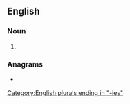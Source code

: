 ==English==

===Noun===
{{head|en|noun form}}

# {{plural of|outcry|lang=en}}

===Anagrams===
* {{anagrams|en|a=ceiorstu|citreous|cries out}}

[[Category:English plurals ending in "-ies"]]